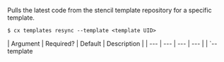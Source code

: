 Pulls the latest code from the stencil template repository for a specific template.

<Tabs >
<Tab label="Usage">

```shell
$ cx templates resync --template <template UID>
```
</Tab>
    
<Tab label="arguments">
| Argument | Required? | Default | Description |
|  ---  |  ---  |  ---  |  ---  |
| `--template <template UID>` | yes | — | The UID of the template that will be refreshed |
</Tab>
<Tab label="examples">

```shell
$ cx templates resync --template 'bt-2e0810a17c33ab35d7970ff330b1f916'
```

</Tab>
</Tabs>